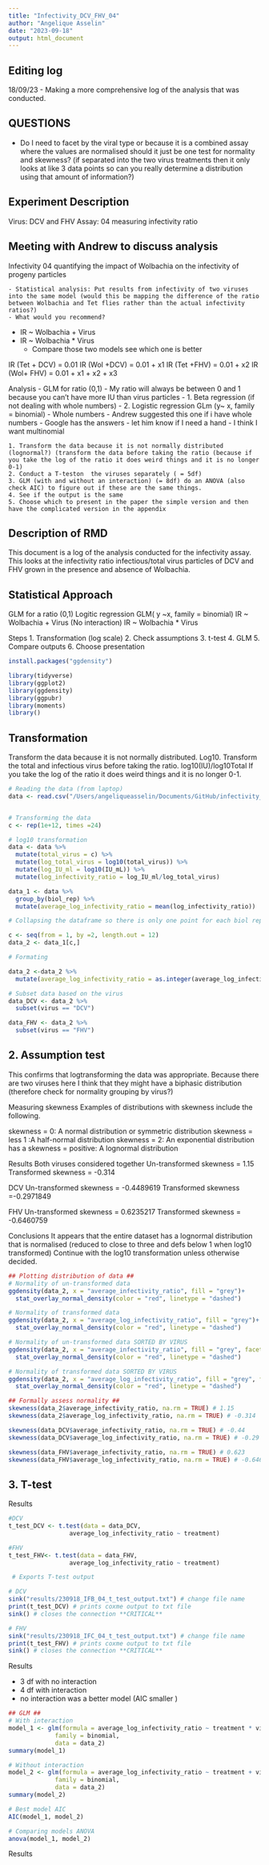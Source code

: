 ```yaml
---
title: "Infectivity_DCV_FHV_04"
author: "Angelique Asselin"
date: "2023-09-18"
output: html_document
---
```


## Editing log 
18/09/23 - Making a more comprehensive log of the analysis that was conducted. 

## QUESTIONS

* Do I need to facet by the viral type or because it is a combined assay where the values are normalised should it just be one test for normality and skewness? (if separated into the two virus treatments then it only looks at like 3 data points so can you really determine a distribution using that amount of information?)

## Experiment Description 
Virus: DCV and FHV 
Assay: 04 measuring infectivity ratio 

## Meeting with Andrew to discuss analysis 

Infectivity 04 quantifying the impact of Wolbachia on the infectivity of progeny particles 

	- Statistical analysis: Put results from infectivity of two viruses into the same model (would this be mapping the difference of the ratio between Wolbachia and Tet flies rather than the actual infectivity ratios?) 
	- What would you recommend?
- IR ~ Wolbachia + Virus  
- IR ~ Wolbachia * Virus 
	- Compare those two models see which one is better

IR (Tet + DCV) = 0.01 
IR (Wol +DCV) = 0.01 + x1 
IR (Tet +FHV) = 0.01 + x2 
IR (Wol+ FHV) = 0.01 + x1 + x2 + x3 

 Analysis 
	- GLM for ratio (0,1) 
	- My ratio will always be between 0 and 1 because you can't have more IU than virus particles 
		- 1. Beta regression (if not dealing with whole numbers) 
		- 2. Logistic regression GLm (y~ x, family = binomial) 
			- Whole numbers 
			- Andrew suggested this one if i have whole numbers 
			- Google has the answers 
			- let him know if I need a hand 
			- I think I want multinomial 

	1. Transform the data because it is not normally distributed (lognormal?) (transform the data before taking the ratio (because if you take the log of the ratio it does weird things and it is no longer 0-1) 
	2. Conduct a T-teston  the viruses separately ( = 5df) 
	3. GLM (with and without an interaction) (= 8df) do an ANOVA (also check AIC) to figure out if these are the same things. 
	4. See if the output is the same  
	5. Choose which to present in the paper the simple version and then have the complicated version in the appendix

## Description of RMD

This document is a log of the analysis conducted for the infectivity assay. 
This looks at the infectivity ratio infectious/total virus particles of 
DCV and FHV grown in the presence and absence of Wolbachia. 

## Statistical Approach 

 GLM for a ratio (0,1)
Logitic regression GLM( y ~x, family = binomial)
IR ~ Wolbachia + Virus (No interaction)
IR ~ Wolbachia * Virus 

Steps
 1. Transformation (log scale)
 2. Check assumptions
 3. t-test 
 4. GLM 
 5. Compare outputs 
 6. Choose presentation 
 
 
 
```r
install.packages("ggdensity")

```

```r
library(tidyverse)
library(ggplot2)
library(ggdensity)
library(ggpubr)
library(moments)
library()
```
## Transformation 
Transform the data because it is not normally distributed. Log10.
Transform the total and infectious virus before taking the ratio. 
log10(IU)/log10Total
If you take the log of the ratio it does weird things and it is no longer 0-1.  

```r
# Reading the data (from laptop)
data <- read.csv("/Users/angeliqueasselin/Documents/GitHub/infectivity_04/analysed/230131_Analysed_FHV_DCV.csv")


# Transforming the data 
c <- rep(1e+12, times =24) 

# log10 transformation
data <- data %>% 
  mutate(total_virus = c) %>% 
  mutate(log_total_virus = log10(total_virus)) %>% 
  mutate(log_IU_ml = log10(IU_mL)) %>% 
  mutate(log_infectivity_ratio = log_IU_ml/log_total_virus)

data_1 <- data %>%
  group_by(biol_rep) %>%
  mutate(average_log_infectivity_ratio = mean(log_infectivity_ratio)) 

# Collapsing the dataframe so there is only one point for each biol rep that is the average of two tech reps 

c <- seq(from = 1, by =2, length.out = 12)
data_2 <- data_1[c,]

# Formating

data_2 <-data_2 %>%  
  mutate(average_log_infectivity_ratio = as.integer(average_log_infectivity_ratio))

# Subset data based on the virus 
data_DCV <- data_2 %>% 
  subset(virus == "DCV")

data_FHV <- data_2 %>% 
  subset(virus == "FHV")

```

## 2. Assumption test 
This confirms that logtransforming the data was appropriate. 
Because there are two viruses here I think that they might have a biphasic distribution (therefore check for normality grouping by virus?)

Measuring skewness 
Examples of distributions with  skewness include the following.

skewness = 0: A normal distribution or symmetric distribution 
skewness = less 1 :A half-normal distribution 
skewness = 2: An exponential distribution has a 
skewness = positive: A lognormal distribution 

Results 
Both viruses considered together 
Un-transformed skewness = 1.15 
Transformed skewness = -0.314

DCV
Un-transformed skewness =  -0.4489619
Transformed skewness =-0.2971849

FHV
Un-transformed skewness =  0.6235217
Transformed skewness = -0.6460759

Conclusions 
It appears that the entire dataset has a lognormal distribution that is normalised (reduced to close to three and defs below 1 when log10 transformed)
Continue with the log10 transformation unless otherwise decided. 

```r
## Plotting distribution of data ## 
# Normality of un-transformed data
ggdensity(data_2, x = "average_infectivity_ratio", fill = "grey")+
  stat_overlay_normal_density(color = "red", linetype = "dashed")

# Normality of transformed data 
ggdensity(data_2, x = "average_log_infectivity_ratio", fill = "grey")+
  stat_overlay_normal_density(color = "red", linetype = "dashed")

# Normality of un-transformed data SORTED BY VIRUS
ggdensity(data_2, x = "average_infectivity_ratio", fill = "grey", facet.by = "virus")+
  stat_overlay_normal_density(color = "red", linetype = "dashed")

# Normality of transformed data SORTED BY VIRUS
ggdensity(data_2, x = "average_log_infectivity_ratio", fill = "grey", facet.by = "virus")+
  stat_overlay_normal_density(color = "red", linetype = "dashed")

## Formally assess normality ## 
skewness(data_2$average_infectivity_ratio, na.rm = TRUE) # 1.15 
skewness(data_2$average_log_infectivity_ratio, na.rm = TRUE) # -0.314

skewness(data_DCV$average_infectivity_ratio, na.rm = TRUE) # -0.44
skewness(data_DCV$average_log_infectivity_ratio, na.rm = TRUE) # -0.29

skewness(data_FHV$average_infectivity_ratio, na.rm = TRUE) # 0.623
skewness(data_FHV$average_log_infectivity_ratio, na.rm = TRUE) # -0.646
```
## 3. T-test

Results 
```r
#DCV 
t_test_DCV <- t.test(data = data_DCV, 
                 average_log_infectivity_ratio ~ treatment)

#FHV 
t_test_FHV<- t.test(data = data_FHV, 
                 average_log_infectivity_ratio ~ treatment)
```

```r
 # Exports T-test output 

# DCV 
sink("results/230918_IFB_04_t_test_output.txt") # change file name
print(t_test_DCV) # prints coxme output to txt file
sink() # closes the connection **CRITICAL**

# FHV
sink("results/230918_IFC_04_t_test_output.txt") # change file name
print(t_test_FHV) # prints coxme output to txt file
sink() # closes the connection **CRITICAL**

```
 Results 
 
 * 3 df with no interaction 
 * 4 df with interaction 
 * no interaction was a better model (AIC smaller )
```r
## GLM ## 
# With interaction 
model_1 <- glm(formula = average_log_infectivity_ratio ~ treatment * virus,
             family = binomial, 
             data = data_2)
summary(model_1)

# Without interaction
model_2 <- glm(formula = average_log_infectivity_ratio ~ treatment + virus,
             family = binomial, 
             data = data_2)
summary(model_2)

# Best model AIC 
AIC(model_1, model_2)

# Comparing models ANOVA
anova(model_1, model_2)

```
 
 Results 
 
